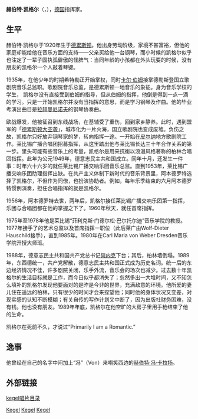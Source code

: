 {{Unreferenced|time=2020-10-18}}
{{NoteTA
|G1=Music
}}
{{Infobox musical artist
| name            = 赫伯特·凯格尔<br>Herbert Kegel
| Background      = non_vocal_instrumentalist
| image           = 
| image_size      =
| caption         = 
| nationality     = {{flag|德国}}
| birth_date      = {{birth date|1920|7|29}}
| birth_place     = {{flag|魏玛共和国}}[[德累斯顿|德累斯顿]]
| death_date      = {{death date and age|1990|11|20|1920|7|29}}
| death_place     = {{flag|德国}}[[德累斯顿|德累斯顿]]
| death_cause     = [[自殺|自杀]]
| resting_place   = 
| alma_mater      = 
| Instrument      = 
| Genre           = [[古典音乐|古典音乐]]
| Occupation      = [[指挥家|指挥家]]
| Years_active    = 
| Label           = 
| related_group   = 
| spouse          =
| children        = 
| signature       = 
| URL             = 
}}

'''赫伯特·凯格尔'''（{{lang-de|'''Herbert Kegel'''}}，{{bd|1920年|7月29日|1990年|11月20日}}），[[德国|德国]]指挥家。

== 生平 ==
赫伯特·凯格尔于1920年生于[[德累斯顿|德累斯顿]]。他出身劳动阶级，家境不甚富裕，但他的家庭却能给他在音乐方面的支持——父亲买给他一台钢琴，而小时候的凯格尔似乎也注定了一辈子固执孤僻傲的怪脾气：当同年龄的小孩都在外头玩耍的时候，没有朋友的凯格尔一个人敲着琴键。

1935年，在他少年的时期希特勒正开始掌权，同时[[卡尔·伯姆|卡尔·伯姆]]接掌德勒斯登国立歌剧院音乐总监职。歌剧院音乐总监，是德累斯顿一地音乐的象征。身为音乐学校的学生， 凯格尔没有直接受到伯姆的指导，但从伯姆的指挥，他倒是得到一点一滴的学习。只是一开始凯格尔并没有当指挥的意思，而是学习钢琴及作曲。他的毕业考演出曲目是[[谢尔盖·拉赫玛尼诺夫|拉赫曼尼诺夫]]的钢琴协奏曲。 

欧战爆发，他被征召到东线战场，在基辅受了重伤，回到家乡静养。此时，遇到盟军的「[[德累斯顿轰炸|德累斯顿大空袭]]」，城市化为一片火海，国立歌剧院也变成废墟。负伤之故，凯格尔只好放弃钢琴家的梦，转向指挥一途。一开始在[[皮尔纳|皮尔纳]]地方歌剧院工作。莱比锡广播合唱团招募指挥，从这里踏出他与莱比锡长达三十年合作关系的第一步。里头可能有些音乐上的考量，凯格尔是用来抗衡以浪漫风格著称的柏林合唱团指挥{{tsl|en|Helmut Koch (Conductor)|赫尔穆特·科赫}}。此年为公元1949年，德意志民主共和国成立。同年十月，还发生一件事：时年六十六岁的{{tsl|en|Hermann Abendroth|赫尔曼·阿本德罗特}}就任莱比锡广播交响乐团音乐总监。直到1953年，莱比锡广播交响乐团助理指挥出缺。在共产主义体制下新时代的音乐背景里，阿本德罗特选择了凯格尔，不但作为同僚，也扮演协助者。例如，每年乐季结束的六月阿本德罗特惯例演奏{{What|「合唱」|time=2020-10-18|reason=「合唱」是指贝多芬第九交响曲还是泛指？}}，担任合唱指挥的就是凯格尔。 

1956年，阿本德罗特去世，两年后，凯格尔接任莱比锡广播交响乐团第一指挥，乐团与合唱团都在他的掌握之下了。1960年秋天，就任首席指挥。 

1975年至1978年他是莱比锡“菲利克斯·门德尔松·巴尔托尔迪”音乐学院的教授。1977年接手了{{Link-en|德累斯顿爱乐乐团|Dresden Philharmonic}}的艺术总监以及首席指挥一职位（此后莱广由Wolf-Dieter Hauschild接手），直到1985年。1980年在Carl Maria von Weber Dresden音乐学院开授大师班。

1988年，德意志民主共和国共产党总书记[[埃里希·昂纳克|何内克]]下台；其后，柏林墙倒塌。1989年，东西德统一，共产党解散，德意志民主共和国正式成为历史名词。统一后的东边经济情况不佳，许多剧院关闭，乐手外流，音乐会的场次也减少。过去数十年凯格尔的生活目标就是工作，而今日似乎都消失了；忽然多出一大堆时间，又不知怎么填补的凯格尔发现他要面对的是昨是今非的世界，充满敌意的环境。他所爱的妻儿住在遥远的柏林，只有很少的时间才会来探望他；同时他的身体状况又变差，对现实感的认知不断模糊；有关自传的写作计划又中断了，因为出版社财务困难，没有钱。他也没有朋友。1989年年底，凯格尔在他空旷的大房子里用手枪结束了他的生命。

凯格尔在死前不久，才说过“Primarily I am a Romantic.”

== 逸事 ==
他曾经在自己的名字中间加上“冯”（Von）来嘲笑西边的[[赫伯特·冯·卡拉扬|赫伯特·冯·卡拉扬]]。


== 外部链接 ==
[https://www.webcitation.org/query?url=http://www.geocities.com/Vienna/Studio/2891/kegel-dis.htm&date=2009-10-25+18:32:11 kegel唱片目录]




{{Authority control}}
{{DEFAULTSORT:Kegel, Herbert}}

[[Category:德国指挥家|Kegel]]
[[Category:东德指挥家|Kegel]]
[[Category:20世纪指挥家|Kegel]]